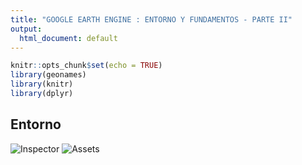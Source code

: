 ```yaml
---
title: "GOOGLE EARTH ENGINE : ENTORNO Y FUNDAMENTOS - PARTE II"
output:
  html_document: default
---
```


```r
knitr::opts_chunk$set(echo = TRUE)
library(geonames)
library(knitr)
library(dplyr)
```

## Entorno
![Inspector](G:/My Drive/GIS-IGA/2023WEB/UNALM-GIS.github.io/P3/inspector.png)
![Assets](G:/My Drive/GIS-IGA/2023WEB/UNALM-GIS.github.io/P3/assets.png)